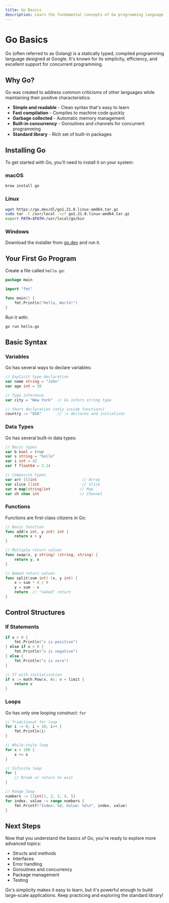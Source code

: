 ```yaml
---
title: Go Basics
description: Learn the fundamental concepts of Go programming language
---
```


# Go Basics

Go (often referred to as Golang) is a statically typed, compiled programming language designed at Google. It's known for its simplicity, efficiency, and excellent support for concurrent programming.

## Why Go?

Go was created to address common criticisms of other languages while maintaining their positive characteristics:

- **Simple and readable** - Clean syntax that's easy to learn
- **Fast compilation** - Compiles to machine code quickly
- **Garbage collected** - Automatic memory management
- **Built-in concurrency** - Goroutines and channels for concurrent programming
- **Standard library** - Rich set of built-in packages

## Installing Go

To get started with Go, you'll need to install it on your system:

### macOS
```bash
brew install go
```

### Linux
```bash
wget https://go.dev/dl/go1.21.0.linux-amd64.tar.gz
sudo tar -C /usr/local -xzf go1.21.0.linux-amd64.tar.gz
export PATH=$PATH:/usr/local/go/bin
```

### Windows
Download the installer from [go.dev](https://go.dev/dl/) and run it.

## Your First Go Program

Create a file called `hello.go`:

```go
package main

import "fmt"

func main() {
    fmt.Println("Hello, World!")
}
```

Run it with:
```bash
go run hello.go
```

## Basic Syntax

### Variables

Go has several ways to declare variables:

```go
// Explicit type declaration
var name string = "John"
var age int = 30

// Type inference
var city = "New York"  // Go infers string type

// Short declaration (only inside functions)
country := "USA"       // := declares and initializes
```

### Data Types

Go has several built-in data types:

```go
// Basic types
var b bool = true
var s string = "hello"
var i int = 42
var f float64 = 3.14

// Composite types
var arr [5]int                    // Array
var slice []int                   // Slice
var m map[string]int             // Map
var ch chan int                  // Channel
```

### Functions

Functions are first-class citizens in Go:

```go
// Basic function
func add(x int, y int) int {
    return x + y
}

// Multiple return values
func swap(x, y string) (string, string) {
    return y, x
}

// Named return values
func split(sum int) (x, y int) {
    x = sum * 4 / 9
    y = sum - x
    return  // "naked" return
}
```

## Control Structures

### If Statements

```go
if x > 0 {
    fmt.Println("x is positive")
} else if x < 0 {
    fmt.Println("x is negative")
} else {
    fmt.Println("x is zero")
}

// If with initialization
if v := math.Pow(x, n); v < limit {
    return v
}
```

### Loops

Go has only one looping construct: `for`

```go
// Traditional for loop
for i := 0; i < 10; i++ {
    fmt.Println(i)
}

// While-style loop
for x < 100 {
    x += x
}

// Infinite loop
for {
    // Break or return to exit
}

// Range loop
numbers := []int{1, 2, 3, 4, 5}
for index, value := range numbers {
    fmt.Printf("Index: %d, Value: %d\n", index, value)
}
```

## Next Steps

Now that you understand the basics of Go, you're ready to explore more advanced topics:

- Structs and methods
- Interfaces
- Error handling
- Goroutines and concurrency
- Package management
- Testing

Go's simplicity makes it easy to learn, but it's powerful enough to build large-scale applications. Keep practicing and exploring the standard library!